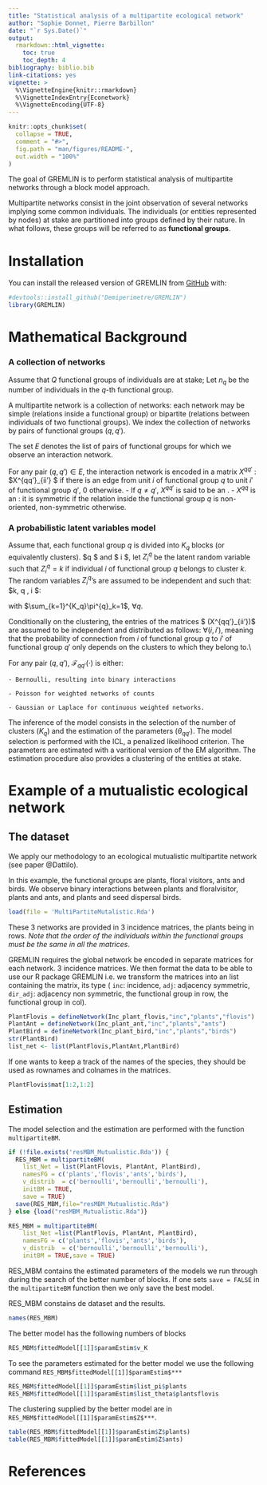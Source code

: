 ```yaml
---
title: "Statistical analysis of a multipartite ecological network"
author: "Sophie Donnet, Pierre Barbillon"
date: "`r Sys.Date()`"
output: 
  rmarkdown::html_vignette:
    toc: true
    toc_depth: 4
bibliography: biblio.bib
link-citations: yes
vignette: >
  %\VignetteEngine{knitr::rmarkdown}
  %\VignetteIndexEntry{Econetwork}
  %\VignetteEncoding{UTF-8}
---
```



<!-- README.md is generated from README.Rmd. Please edit that file -->

```r
knitr::opts_chunk$set(
  collapse = TRUE,
  comment = "#>",
  fig.path = "man/figures/README-",
  out.width = "100%"
)
```


<!-- badges: start -->
<!-- badges: end -->

The goal of GREMLIN is to perform statistical analysis of multipartite networks through a block model approach. 

Multipartite networks  consist in the joint observation of several networks implying some common individuals. The individuals (or entities represented by nodes)  at stake are partitioned into groups defined by their nature.
In what follows, these groups will be referred to as  **functional groups**.


# Installation

You can install the released version of GREMLIN  from [GitHub](https://github.com/Demiperimetre/GREMLIN) with:

```r
#devtools::install_github("Demiperimetre/GREMLIN")
library(GREMLIN)
```

# Mathematical Background

###  A collection of networks

Assume that $Q$ functional groups of individuals are at stake; Let $n_q$ be  the number of individuals  in the $q$-th functional group.

A multipartite network is a collection of networks:  each network may be simple (relations inside  a   functional   group)   or bipartite  (relations between individuals of two  functional groups). We index the collection of networks by pairs of functional groups $(q,q')$. 

The set $E$ denotes  the  list of pairs of  functional groups  for   which we observe an interaction network.

For any pair $(q,q') \in E$, the interaction network is encoded in a matrix  $X^{qq'}$  :  $X^{qq'}_{ii'} \neq 0 $ if there is an edge from unit $i$ of functional group
$q$ to unit $i'$ of functional group $q'$, $0$ otherwise.
    - If $q \neq q'$,   $X^{qq'}$ is  said to be  an \emph{incidence matrix}.
    - $X^{qq}$ is  an \emph{adjacency matrix}:   it is symmetric if the relation inside the functional group $q$  is non-oriented, non-symmetric otherwise.

### A probabilistic latent variables model


Assume that,   each functional group $q$  is  divided into $K_q$  blocks (or equivalently clusters).  $\forall q $ and  $ \forall i $, let $Z^{q}_i$ be
the latent random variable  such that $Z^ q_i =k$  if individual $i$ of functional group $q$ belongs to cluster $k$.
The random variables $Z^{q}_i$'s are assumed to be independent and  such that: $\forall k, \forall q , \forall i $:

\begin{equation}\label{eq:mod2}
\mathbb{P}(Z^{q}_i=k) = \pi^{q}_k,
\end{equation}
with $\sum_{k=1}^{K_q}\pi^{q}_k=1$,  $\forall q$.



Conditionally on the clustering,  the entries of the matrices   $   \left(X^{qq'}_{ii'}\right)$ are assumed to be independent and distributed as follows:
$\forall (i,i')$,
\begin{equation}\label{eq:mod1}
X^{qq'}_{ii'} | \{Z^{q}_i=k, Z^{q'}_{i'}=k'  \} \sim_{ind} \mathcal{F}_{qq'}(\theta^{qq'}_{kk'})\,
\end{equation}
meaning that the probability of connection from $i$  of functional group $q$ to  $i'$ of functional group $q'$ only  depends on the clusters to which they belong to.\\

For any pair $(q,q')$, $\mathcal{F}_{qq'}(\cdot)$ is either: 

    - Bernoulli, resulting into binary interactions
    
    - Poisson for weighted networks of counts
    
    - Gaussian or Laplace for continuous weighted networks. 


The inference of the model consists in the selection of the number of clusters $(K_q)$ and the estimation of the parameters $(\theta_{qq'})$. The model selection is performed with the ICL, a penalized likelihood criterion. The parameters are estimated with a varitional version of the EM algorithm. The estimation procedure also provides a clustering of the entities at stake. 




# Example of a mutualistic ecological network

## The dataset
We apply our methodology to an ecological mutualistic multipartite network (see paper @Dattilo).

In this example, the functional groups are plants, floral visitors, ants and birds. We observe binary interactions between plants and floralvisitor,  plants and ants, and plants and seed dispersal birds.  


```r
load(file = 'MultiPartiteMutalistic.Rda')
```
These 3 networks are provided in 3 incidence matrices, the plants being in rows. *Note that the order of the individuals within the functional groups must be the same in all the matrices*.  


GREMLIN requires  the global network  be encoded in separate matrices for each network. $3$ incidence matrices. We then format the data to be able to use our R package GREMLIN i.e. we transform the matrices into an list containing    the matrix, its type ( `inc`: incidence, `adj`: adjacency symmetric, `dir_adj`: adjacency non symmetric, the functional group in row, the functional group in col). 


```r
PlantFlovis = defineNetwork(Inc_plant_flovis,"inc","plants","flovis")
PlantAnt = defineNetwork(Inc_plant_ant,"inc","plants","ants")
PlantBird = defineNetwork(Inc_plant_bird,"inc","plants","birds")
str(PlantBird)
list_net <- list(PlantFlovis,PlantAnt,PlantBird)

```

If one wants to keep a track of the names of the species, they should be used as rownames and colnames in the matrices. 

```r
PlantFlovis$mat[1:2,1:2]

```

## Estimation 

The model selection and the estimation are performed with the function `multipartiteBM`.

```r
if (!file.exists('resMBM_Mutualistic.Rda')) {
  RES_MBM = multipartiteBM(
    list_Net = list(PlantFlovis, PlantAnt, PlantBird),
    namesFG = c('plants','flovis','ants','birds'),
    v_distrib  = c('bernoulli','bernoulli','bernoulli'),
    initBM = TRUE,
    save = TRUE)
  save(RES_MBM,file="resMBM_Mutualistic.Rda")
} else {load("resMBM_Mutualistic.Rda")}
```

```r
RES_MBM = multipartiteBM(
    list_Net =list(PlantFlovis, PlantAnt, PlantBird),
    namesFG = c('plants','flovis','ants','birds'),
    v_distrib  = c('bernoulli','bernoulli','bernoulli'),
    initBM = TRUE,save = TRUE)
```



RES_MBM contains the estimated parameters of the models we run through during the search of the better number of blocks. 
If one sets `save = FALSE`  in the `multipartiteBM` function then we only save the best model. 

RES_MBM constains de dataset and the results.  
```r
names(RES_MBM)
``` 

The better model has the following numbers of blocks
```r
RES_MBM$fittedModel[[1]]$paramEstim$v_K
```

To see the parameters estimated for the better model we use the following command `RES_MBM$fittedModel[[1]]$paramEstim$***`
```r
RES_MBM$fittedModel[[1]]$paramEstim$list_pi$plants
RES_MBM$fittedModel[[1]]$paramEstim$list_theta$plantsflovis
```

The clustering  supplied by the better model  are in `RES_MBM$fittedModel[[1]]$paramEstim$Z$***`.

```r
table(RES_MBM$fittedModel[[1]]$paramEstim$Z$plants)
table(RES_MBM$fittedModel[[1]]$paramEstim$Z$ants)      
``` 


# References
